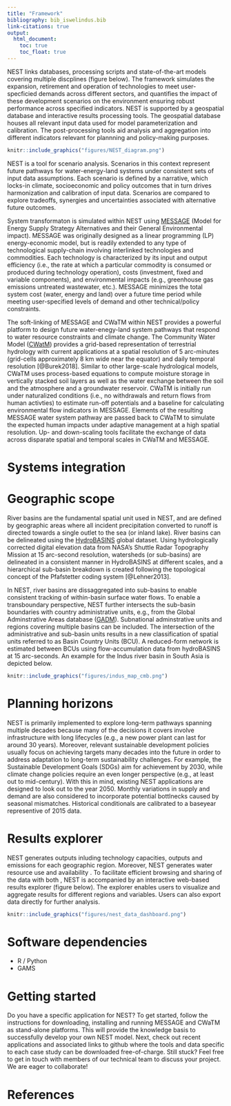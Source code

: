 ---
title: "Framework"
bibliography: bib_iswelindus.bib
link-citations: true
output:
  html_document:
    toc: true  
    toc_float: true  
---

NEST links databases, processing scripts and state-of-the-art models covering multiple discplines (figure below). The framework simulates the expansion, retirement and operation of technologies to meet user-specficied demands across different sectors, and quantifies the impact of these development scenarios on the environment ensuring robust performance across specified indicators. NEST is supported by a geospatial database and interactive results processing tools. The geospatial database houses all relevant input data used for model parameterization and calibration. The post-processing tools aid analysis and aggregation into different indicators relevant for plannning and policy-making purposes. 

```{r, out.width = "800px", echo = FALSE}
knitr::include_graphics("figures/NEST_diagram.png")
```

NEST is a tool for scenario analysis. Scenarios in this context represent future pathways for water-energy-land systems under consistent sets of input data assumptions. Each scenario is defined by a narrative, which locks-in climate, socioeconomic and policy outcomes that in turn drives  harmonization and calibration of input data. Scenarios are compared to explore tradeoffs, synergies and uncertainties associated with alternative future outcomes.

System transformaton is simulated within NEST using [MESSAGE](https://messageix.iiasa.ac.at) (Model for Energy Supply Strategy Alternatives and their General Environmental impact). MESSAGE was originally designed as a linear programming (LP) energy-economic model, but is readily extended to any type of technological supply-chain involving interlinked technologies and commodities. Each technology is characterized by its input and output efficiency (i.e., the rate at which a particular commodity is consumed or produced during technology operation), costs (investment, fixed and variable components), and environmental impacts (e.g., greenhouse gas emissions untreated wastewater, etc.). MESSAGE minimizes the total system cost (water, energy and land) over a future time period while meeting user-specified levels of demand and other technical/policy constraints.

The soft-linking of MESSAGE and CWaTM within NEST provides a powerful platform to design future water-enegy-land system pathways that respond to water resource constraints and climate change. The Community Water Model ([CWatM](https://cwatm.github.io/)) provides a grid-based representation of terrestrial hydrology with current applications at a spatial resolution of 5 arc-minutes (grid-cells approximately 8 km wide near the equator) and daily temporal resolution [@Burek2018]. Similar to other large-scale hydrological models, CWaTM uses process-based equations to compute moisture storage in vertically stacked soil layers as well as the water exchange between the soil and the atmosphere and a groundwater reservoir. CWaTM is initially run under naturalized conditions (i.e., no withdrawals and return flows from human activties) to estimate run-off potentials and a baseline for calculating environmental flow indicators in MESSAGE. Elements of the resulting MESSAGE water system pathway are passed back to CWaTM to simulate the expected human impacts under adaptive management at a high spatial resolution. Up- and down-scaling tools facilitate the exchange of data across disparate spatial and temporal scales in CWaTM and MESSAGE.

# Systems integration



# Geographic scope

River basins are the fundamental spatial unit used in NEST, and are defined by geographic areas where all incident precipitation converted to runoff is directed towards a single outlet to the sea (or inland lake). River basins can be delineated using the [HydroBASINS](http://www.hydrosheds.org/page/hydrobasins) global dataset. Using hydrologically corrected digital elevation data from NASA's Shuttle Radar Topography Mission at 15 arc-second resolution, watersheds (or sub-basins) are delineated in a consistent manner in HydroBASINS at different scales, and a hierarchical sub-basin breakdown is created following the topological concept of the Pfafstetter coding system [@Lehner2013]. 

In NEST, river basins are dissaggregated into sub-basins to enable consistent tracking of within-basin surface water flows. To enable a transboundary perspective, NEST further intersects the sub-basin boundaries with country administrative units, e.g., from the Global Adminstrative Areas database ([GADM](https://gadm.org/)). Subnational adminstrative units and regions covering multiple basins can be included. The intersection of the administrative and sub-basin units results in a new classification of spatial units referred to as Basin Country Units (BCU). A reduced-form network is estimated between BCUs using flow-accumulation data from hydroBASINS at 15 arc-seconds. An example for the Indus river basin in South Asia is depicted below.

```{r, out.width = "800px", echo = FALSE}
knitr::include_graphics("figures/indus_map_cmb.png")
```

# Planning horizons

NEST is primarily implemented to explore long-term pathways spanning multiple decades because many of the decisions it covers involve infrastructure with long lifecycles (e.g., a new power plant can last for around 30 years). Moreover, relevant sustainable development policies usually focus on achieving targets many decades into the future in order to address adaptation to long-term sustainability challenges. For example, the Sustainable Development Goals (SDGs) aim for achievement by 2030, while climate change policies require an even longer perspective (e.g., at least out to mid-century). With this in mind, existing NEST applications are designed to look out to the year 2050. Monthly variations in supply and demand are also considered to incorporate potential bottlnecks caused by seasonal mismatches. Historical conditionals are calibrated to a baseyear representive of 2015 data. 

# Results explorer

NEST generates outputs inluding technology capacities, outputs and emissions for each geographic region. Moreover, NEST generates water resource use and availability . To facilitate efficient browsing and sharing of the data with both , NEST is accompanied by an interactive web-based results explorer (figure below). The explorer enables users to visualize and aggregate results for different regions and variables. Users can also export data directly for further analysis.

```{r, out.width = "600px", echo = FALSE}
knitr::include_graphics("figures/nest_data_dashboard.png")
```

# Software dependencies

- R / Python
- GAMS

# Getting started

Do you have a specific application for NEST? To get started, follow the instructions for downloading, installing and running MESSAGE and CWaTM as stand-alone platforms. This will provide the knowledge basis to successfully develop your own NEST model. Next, check out recent applications and associated links to github where the tools and data specific to each case study can be downloaded free-of-charge. Still stuck? Feel free to get in touch with members of our technical team to discuss your project. We are eager to collaborate!

# References
